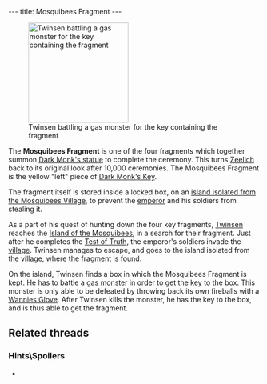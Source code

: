 ---
title: Mosquibees Fragment
---

{{Infobox Item
 |image=Mosquibees_fragment.png
 |type=component
 |critical=yes
 |magical=no
 |unique=yes
 |lba1=
 |lba2=yes
 |upgrades=yes
 |rowposition=4
 |columnposition=7
 |effect=none
 |effectamount=
 |purpose=
 |combattype=none
 |powerlevel=none
 |rate=none
 |range=none
 |damage=none
}}
[[Image:Screenshot-lba2-ingame-island of the mosquibees-fragment island 1.gif|right|200px|thumb|Twinsen battling a gas monster for the key containing the fragment]]

The '''Mosquibees Fragment''' is one of the four fragments which together summon [[Dark Monk's statue]] to complete the ceremony. This turns [[Zeelich]] back to its original look after 10,000 ceremonies. The Mosquibees Fragment is the yellow "left" piece of [[Dark Monk's Key]].

The fragment itself is stored inside a locked box, on an [[Platform Ring|island isolated from the Mosquibees Village]], to prevent the [[emperor]] and his soldiers from stealing it.

As a part of his quest of hunting down the four key fragments, [[Twinsen]] reaches the [[Island of the Mosquibees]], in a search for their fragment. Just after he completes the [[Test of Truth]], the emperor's soldiers invade the [[Mosquibee Village|village]]. Twinsen manages to escape, and goes to the island isolated from the village, where the fragment is found.

On the island, Twinsen finds a box in which the Mosquibees Fragment is kept. He has to battle a [[gas monster]] in order to get the [[key]] to the box. This monster is only able to be defeated by throwing back its own fireballs with a [[Wannies Glove]]. After Twinsen kills the monster, he has the key to the box, and is thus able to get the fragment.

==Related threads==
===Hints\Spoilers===
* {{thread|id=3846|title= where this the fragment of the purlones}}